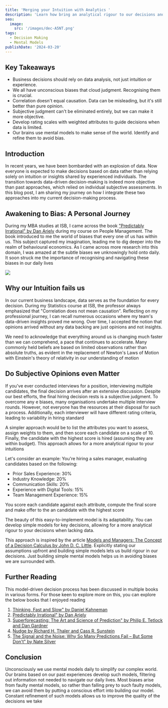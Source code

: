 ```yaml
---
title: 'Merging your Intuition with Analytics '
description: 'Learn how bring an analytical rigour to our decisions and subjective opinions '
seo:
  image:
    src: '/images/dec-A5NT.png'
tags:
  - Decision Making
  - Mental Models
publishDate: '2024-03-20'
---
```


## Key Takeaways

- Business decisions should rely on data analysis, not just intuition or experience.
- We all have unconscious biases that cloud judgment. Recognising them is crucial.
- Correlation doesn't equal causation. Data can be misleading, but it's still better than pure opinion.
- Subjective judgment can't be eliminated entirely, but we can make it more objective.
- Develop rating scales with weighted attributes to guide decisions when data is limited.
- Our brains use mental models to make sense of the world. Identify and refine them to avoid bias.

## Introduction
In recent years, we have been bombarded with an explosion of data. Now everyone is expected to make decisions based on data rather than relying solely on intuition or insights shared by experienced individuals. The transition towards data-driven decision-making is indeed more objective than past approaches, which relied on individual subjective assessments. In this blog post, I am sharing my journey on how I integrate these two approaches into my current decision-making process.


## Awakening to Bias: A Personal Journey

During my MBA studies at ISB, I came across the book ["Predictably Irrational" by Dan Ariely](https://amzn.to/492HT2M) during my course on People Management. The book introduced to me the world of biases that every one of us has within us. This subject captured my imagination, leading me to dig deeper into the realm of behavioural economics. As I came across more research into this domain, I was amazed at the subtle biases we unknowingly hold onto daily. It soon struck me the importance of recognising and navigating these biases in our daily lives

![](/images/thought-process--1--g0Nz.png)

## Why our Intuition fails us

In our current business landscape, data serves as the foundation for every decision. During my Statistics course at ISB, the professor always emphasized that "Correlation does not mean causation". Reflecting on my professional journey, I can recall numerous occasions where my team's data-driven insights proved me wrong. Over time, I accepted the notion that opinions arrived without any data backing are just opinions and not insights.

We need to acknowledge that everything around us is changing much faster than we can comprehend, a pace that continues to accelerate. Many commonly held beliefs are based on limited observations rather than absolute truths, as evident in the replacement of Newton's Laws of Motion with Einstein's theory of relativity in our understanding of motion

## Do Subjective Opinions even Matter

If you've ever conducted interviews for a position, interviewing multiple candidates, the final decision arrives after an extensive discussion. Despite our best efforts, the final hiring decision rests is a subjective judgment. To overcome any e biases, many organisations undertake multiple interview rounds. However, not everyone has the resources at their disposal for such a process. Additionally, each interviewer will have different rating criteria, leading to variability in hiring standard

A simpler approach would be to list the attributes you want to assess, assign weights to them, and then score each candidate on a scale of 10. Finally, the candidate with the highest score is hired (assuming they are within budget). This approach allows for a more analytical rigour to your intuitions

Let's consider an example: You're hiring a sales manager, evaluating candidates based on the following:

- Prior Sales Experience: 30%
- Industry Knowledge: 20%
- Communication Skills: 20%
- Experience with Digital Tools: 15%
- Team Management Experience: 15%

You score each candidate against each attribute, compute the final score and make offer to the an candidate with the highest score

The beauty of this easy-to-implement model is its adaptability. You can develop simple models for key decisions, allowing for a more analytical rigour to your decisions when lacking data.

This approach is inspired by the article [Models and Managers: The Concept of a Decision Calculus by John D. C. Little](https://pubsonline.informs.org/doi/epdf/10.1287/mnsc.16.8.B466). Explicitly stating our assumptions upfront and building simple models lets us build rigour in our decisions. Just building simple mental models helps us in avoiding biases we are surrounded with.

## Further Reading

This model-driven decision process has been discussed in multiple books in various forms. For those keen to explore more on this, you can explore the below books that I enjoyed reading

1. [Thinking, Fast and Slow" by Daniel Kahneman](https://amzn.to/43lTfOt)
2. [Predictably Irrational" by Dan Ariely](https://amzn.to/492HT2M)
3. [Superforecasting: The Art and Science of Prediction" by Philip E. Tetlock and Dan Gardner](https://amzn.to/4akNzXb)
4. [Nudge by Richard H. Thaler and Cass R. Sunstein](https://amzn.to/49YDf7f)
5. [The Signal and the Noise: Why So Many Predictions Fail – But Some Don't" by Nate Silver](https://amzn.to/4ckfxUF)

## **Conclusion**

Unconsciously we use mental models daily to simplify our complex world. Our brains based on our past experiences develop such models, filtering out information not needed to navigate our daily lives. Most biases arise from faulty mental models, so rather than falling prey to such faulty models, we can avoid them by putting a conscious effort into building our model. Constant refinement of such models allows us to improve the quality of the decisions we take
